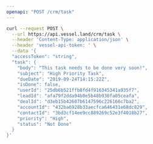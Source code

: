 ```yaml
---
openapi: "POST /crm/task"
---
```


<RequestExample>

```bash Request
curl --request POST \
  --url https://api.vessel.land/crm/task \
  --header 'Content-Type: application/json' \
  --header 'vessel-api-token: ' \
  --data '{
  "accessToken": "string",
  "task": {
    "body": "This task needs to be done very soon!",
    "subject": "High Priority Task",
    "dueDate": "2019-09-24T14:15:22Z",
    "isDone": false,
    "userId": "25db6b521ffb8fd4f916345341a935f7",
    "leadId": "afa79f2dda94b0e5b48b930fa05ceafa",
    "dealId": "d3eb15b42607b6147596c226166c7ba2",
    "accountId": "432ba6928b33aecfca646431e68dc829",
    "contactId": "3bd3cf14ee9cc889269c52e3f4018b27",
    "priority": "High",
    "status": "Not Done"
  }
}'
```

</RequestExample>
